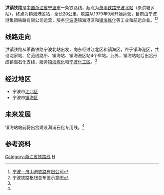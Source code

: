 {{Infobox rail system-route
|rail_name = 洪镇铁路
|image = Hongtang-Zhenhai Railway, 2020-01-30 01.jpg
|image_width = 
|caption = 镇海区境内的一段洪镇铁路
|mapimage_width =
|code_name =
|locale = {{PRC}}
|service_type = [[货物列车|货运铁路]]
|begin_operation = 1979年9月
|system_length = 20公里
|line_title = 线路
|lines= 1（[[单线铁路|单线铁路]]）
|stations = 4座
|standard = 地方铁路
|main_stations = [[宁波北站|宁波北]]、[[镇海站|镇海]]
|max_speed = 
|track_gauge = 1435毫米（[[标准轨|标准轨]]）
|min_radius = 
|max_grade =
|distance_between_mainlines = 
|block_signal = 半自动闭塞
|engine= 非电气化铁路
|depot= [[宁波北站|宁波北站]]
|operator = [[宁波港铁路有限公司|宁波港铁路有限公司]]
|route_map_title = 线路图（单位：千米）
|route_map = {{bsmap|inline=1|map=
CONTg~~ ~~{{RoutemapRoute||Licon=u|[[萧甬铁路|萧甬铁路]]往[[慈城站_(铁路)|慈城站]]方向}}
DST~~0~~[[宁波北站|宁波北]]
CONTgq\ABZgr\~~ ~~{{RoutemapRoute||Licon=l|[[萧甬铁路|萧甬铁路]]往[[庄桥站_(宁波市)|庄桥]]方向}}
BST~~11~~[[沈家站_(宁波市)|沈家]]
CONTgq\ABZgr\~~ ~~{{RoutemapRoute||Licon=l|[[宁波铁路枢纽北环线|宁波铁路枢纽北环线]]往[[邱隘站_(铁路)|邱隘]]}}
BST~~16~~[[俞范线路所|俞范线路所]]
\ABZgl+l\KBSTeq~~18~~[[镇海石化站|镇海石化]]
\eABZgl\exCONTfq~~18~~{{RoutemapRoute||Licon=r|[[澥浦石化专用线|澥浦石化专用线]]往[[澥浦站|澥浦]]}}
KDSTe~~ ~~[[镇海站|镇海]]
}}
}}
'''洪镇铁路'''是[[中国|中国]][[浙江省|浙江省]][[宁波市|宁波市]]一条铁路线，起点为[[萧甬铁路|萧甬铁路]][[宁波北站|宁波北站]]（原洪塘乡站），终点为镇海港区站，全长20公里。铁路从1979年9月开始运营，目前由宁波港集团铁路有限公司运营，服务[[宁波港|宁波港]]镇海港区和[[镇海炼化|镇海炼化]]等工业和航运企业。<ref name="ref1">[http://www.nb-zsport.gov.cn/html/nb-zsport/hwzxfwView/2006082154769.html 宁波－舟山港铁路有限公司]{{dead link|date=2018年3月 |bot=InternetArchiveBot |fix-attempted=yes }}</ref><ref name="ref2">宁波铁路枢纽总布置示意图</ref>

== 线路走向 ==
洪镇铁路从萧甬铁路宁波北站出发，向东经过江北区和镇海区，终于镇海港区，共设沈家站、俞范线路所、镇海站、镇海港区站4个车站。此外，镇海站站后出岔形成镇海石化支线，服务[[镇海炼化|镇海炼化]]和[[宁波化工区|宁波化工区]]。<ref name="ref1" />

== 经过地区 ==
*宁波市[[江北区_(宁波市)|江北区]]
*宁波市[[镇海区_(宁波市)|镇海区]]

== 未来发展 ==
{{NB Future infrastructure|nocat}}
镇海站站前将出岔建设澥浦石化专用线。<ref name="ref2" />

== 参考资料 ==
{{reflist}}

{{洪镇铁路|nocat}}
{{中国铁路}}

[[Category:浙江省铁路线|Category:浙江省铁路线]]
[[Category:宁波交通|H]]